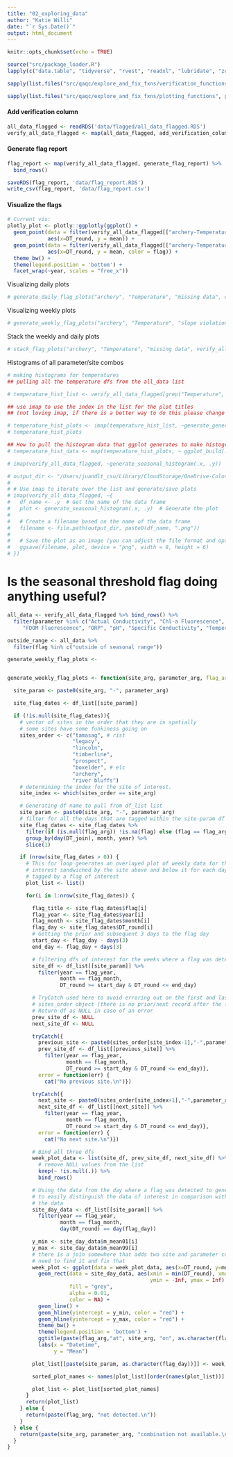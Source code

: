 ```yaml
---
title: "02_exploring_data"
author: "Katie Willi"
date: "`r Sys.Date()`"
output: html_document
---
```


```r
knitr::opts_chunk$set(echo = TRUE)
```

```r
source("src/package_loader.R")
lapply(c("data.table", "tidyverse", "rvest", "readxl", "lubridate", "zoo", "padr","plotly", "feather", "RcppRoll", "yaml", "ggpubr", "profvis", "janitor"), package_loader)

sapply(list.files("src/qaqc/explore_and_fix_fxns/verification_functions", pattern = "*.R", full.names = TRUE), source, .GlobalEnv)

sapply(list.files("src/qaqc/explore_and_fix_fxns/plotting_functions", pattern = "*.R", full.names = TRUE), source, .GlobalEnv)
```

#### Add verification column
```r
all_data_flagged <- readRDS('data/flagged/all_data_flagged.RDS')
verify_all_data_flagged <- map(all_data_flagged, add_verification_column)
```

#### Generate flag report
```r
flag_report <- map(verify_all_data_flagged, generate_flag_report) %>%
  bind_rows()

saveRDS(flag_report, 'data/flag_report.RDS')
write_csv(flag_report, 'data/flag_report.csv')
```

#### Visualize the flags
```r
# Current vis:
plotly_plot <- plotly::ggplotly(ggplot() +
  geom_point(data = filter(verify_all_data_flagged[["archery-Temperature"]], is.na(flag)), 
             aes(x=DT_round, y = mean)) +
  geom_point(data = filter(verify_all_data_flagged[["archery-Temperature"]], !is.na(flag)), 
             aes(x=DT_round, y = mean, color = flag)) +
  theme_bw() +
  theme(legend.position = 'bottom') +
  facet_wrap(~year, scales = "free_x"))
```

Visualizing daily plots
```r
# generate_daily_flag_plots("archery", "Temperature", "missing data", df_list = verify_all_data_flagged)
```

Visualizing weekly plots
```r
# generate_weekly_flag_plots("archery", "Temperature", "slope violation", df_list = verify_all_data_flagged)
```

Stack the weekly and daily plots
```r
# stack_flag_plots("archery", "Temperature", "missing data", verify_all_data_flagged)
```

Histograms of all parameter/site combos
```r
# making histograms for temperatures
## pulling all the temperature dfs from the all_data list

# temperature_hist_list <- verify_all_data_flagged[grep("Temperature", names(all_data_summary_list), ignore.case = TRUE)]

## use imap to use the index in the list for the plot titles
## (not loving imap, if there is a better way to do this please change this)

# temperature_hist_plots <- imap(temperature_hist_list, ~generate_general_histogram(.x, .y))
# temperature_hist_plots

## How to pull the histogram data that ggplot generates to make histograms
# temperature_hist_data <- map(temperature_hist_plots, ~ ggplot_build(.x)$data[[1]]) 
```

```r
# imap(verify_all_data_flagged, ~generate_seasonal_histogram(.x, .y))

# output_dir <- "/Users/juandlt_csu/Library/CloudStorage/OneDrive-Colostate/poudre_sonde_network/data/histogram_images"
# 
# # Use imap to iterate over the list and generate/save plots
# imap(verify_all_data_flagged, ~{
#   df_name <- .y  # Get the name of the data frame
#   plot <- generate_seasonal_histogram(.x, .y)  # Generate the plot
# 
#   # Create a filename based on the name of the data frame
#   filename <- file.path(output_dir, paste0(df_name, ".png"))
# 
#   # Save the plot as an image (you can adjust the file format and options)
#   ggsave(filename, plot, device = "png", width = 8, height = 6)
# })
```

# Is the seasonal threshold flag doing anything useful?

```r
all_data <- verify_all_data_flagged %>% bind_rows() %>%
  filter(parameter %in% c("Actual Conductivity", "Chl-a Fluorescence", "DO", "External Voltage", 
     "FDOM Fluorescence", "ORP", "pH", "Specific Conductivity", "Temperature", "Turbidity"))

outside_range <- all_data %>% 
  filter(flag %in% c("outside of seasonal range"))

generate_weekly_flag_plots <-


generate_weekly_flag_plots <- function(site_arg, parameter_arg, flag_arg = "outside of seasonal range", df_list) {

  site_param <- paste0(site_arg, "-", parameter_arg)

  site_flag_dates <- df_list[[site_param]]

  if (!is.null(site_flag_dates)){
    # vector of sites in the order that they are in spatially
    # some sites have some funkiness going on
    sites_order <- c("tamasag", # rist
                     "legacy",
                     "lincoln",
                     "timberline",
                     "prospect",
                     "boxelder", # elc
                     "archery",
                     "river bluffs")
    # determining the index for the site of interest.
    site_index <- which(sites_order == site_arg)

    # Generating df name to pull from df_list list
    site_param <- paste0(site_arg, "-", parameter_arg)
    # filter for all the days that are tagged within the site-param df of interest
    site_flag_dates <- site_flag_dates %>%
      filter(if (is.null(flag_arg)) !is.na(flag) else (flag == flag_arg)) %>%
      group_by(day(DT_join), month, year) %>%
      slice(1)

    if (nrow(site_flag_dates > 0)) {
      # This for loop generates an overlayed plot of weekly data for the site of
      # interest sandwiched by the site above and below it for each day that was
      # tagged by a flag of interest
      plot_list <- list()

      for(i in 1:nrow(site_flag_dates)) {

        flag_title <- site_flag_dates$flag[i]
        flag_year <- site_flag_dates$year[i]
        flag_month <- site_flag_dates$month[i]
        flag_day <- site_flag_dates$DT_round[i]
        # Getting the prior and subsequent 3 days to the flag day
        start_day <- flag_day - days(3)
        end_day <- flag_day + days(3)

        # filtering dfs of interest for the weeks where a flag was detected
        site_df <- df_list[[site_param]] %>%
          filter(year == flag_year,
                 month == flag_month,
                 DT_round >= start_day & DT_round <= end_day)

        # TryCatch used here to avoid erroring out on the first and last values of
        # sites_order object (there is no prior/next record after the first/last record).
        # Return df as NULL in case of an error
        prev_site_df <- NULL
        next_site_df <- NULL

        tryCatch({
          previous_site <- paste0(sites_order[site_index-1],"-",parameter_arg)
          prev_site_df <- df_list[[previous_site]] %>%
            filter(year == flag_year,
                   month == flag_month,
                   DT_round >= start_day & DT_round <= end_day)},
          error = function(err) {
            cat("No previous site.\n")})

        tryCatch({
          next_site <- paste0(sites_order[site_index+1],"-",parameter_arg)
          next_site_df <- df_list[[next_site]] %>%
            filter(year == flag_year,
                   month == flag_month,
                   DT_round >= start_day & DT_round <= end_day)},
          error = function(err) {
            cat("No next site.\n")})

        # Bind all three dfs
        week_plot_data <- list(site_df, prev_site_df, next_site_df) %>%
          # remove NULL values from the list
          keep(~ !is.null(.)) %>%
          bind_rows()

        # Using the data from the day where a flag was detected to generate a window
        # to easily distinguish the data of interest in comparison with the rest of
        # the data
        site_day_data <- df_list[[site_param]] %>%
          filter(year == flag_year,
                 month == flag_month,
                 day(DT_round) == day(flag_day))

        y_min <- site_day_data$m_mean01[i]
        y_max <- site_day_data$m_mean99[i]
        # there is a join somewhere that adds two site and parameter cols
        # need to find it and fix that
        week_plot <- ggplot(data = week_plot_data, aes(x=DT_round, y=mean, color=site)) +
          geom_rect(data = site_day_data, aes(xmin = min(DT_round), xmax = max(DT_round),
                                              ymin = -Inf, ymax = Inf),
                    fill = "grey",
                    alpha = 0.01,
                    color = NA) +
          geom_line() +
          geom_hline(yintercept = y_min, color = "red") +
          geom_hline(yintercept = y_max, color = "red") +
          theme_bw() +
          theme(legend.position = 'bottom') +
          ggtitle(paste(flag_arg,"at", site_arg, "on", as.character(flag_day))) +
          labs(x = "Datetime",
               y = "Mean")

        plot_list[[paste(site_param, as.character(flag_day))]] <- week_plot

        sorted_plot_names <- names(plot_list)[order(names(plot_list))]

        plot_list <- plot_list[sorted_plot_names]
      }
      return(plot_list)
    } else {
      return(paste(flag_arg, "not detected.\n"))
    }
  } else {
    return(paste(site_arg, parameter_arg, "combination not available.\n"))
  }
}

```




